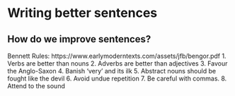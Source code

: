 # Writing better sentences

## How do we improve sentences?

Bennett Rules:
https://www.earlymoderntexts.com/assets/jfb/bengor.pdf
1.  Verbs are better than nouns
2.  Adverbs are better than adjectives
3.  Favour the Anglo-Saxon
4.  Banish 'very' and its ilk
5.  Abstract nouns should be fought like the devil
6.  Avoid undue repetition
7.  Be careful with commas.
8.  Attend to the sound